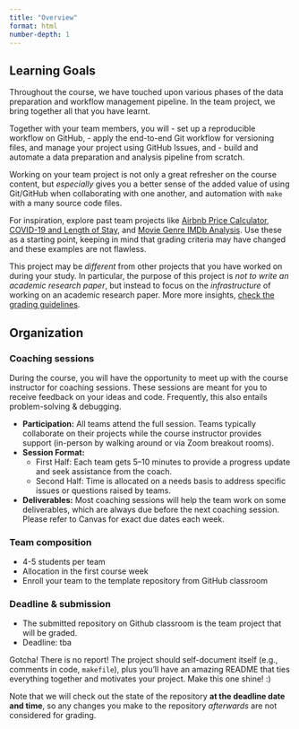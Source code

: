 ```yaml
---
title: "Overview"
format: html
number-depth: 1
---
```


## Learning Goals

Throughout the course, we have touched upon various phases of the data preparation and workflow management pipeline. In the team project, we bring together all that you have learnt.

Together with your team members, you will
- set up a reproducible workflow on GitHub,
- apply the end-to-end Git workflow for versioning files, and manage your project using GitHub Issues, and
- build and automate a data preparation and analysis pipeline from scratch.

Working on your team project is not only a great refresher on the course content, but *especially* gives you a better sense of the added value of using Git/GitHub when collaborating with one another, and automation with `make` with a many source code files.


For inspiration, explore past team projects like [Airbnb Price Calculator](https://github.com/course-dprep/airbnb-price-calculator), [COVID-19 and Length of Stay](https://github.com/course-dprep/covid19_on_length_of_stay-team1), and [Movie Genre IMDb Analysis](https://github.com/course-dprep/MovieGenre_IMDbAnalysis). Use these as a starting point, keeping in mind that grading criteria may have changed and these examples are not flawless.


::: {.callout-note}

This project may be *different* from other projects that you have worked on during your study. In particular, the purpose of this project is *not to write an academic research paper*, but instead to focus on the *infrastructure* of working on an academic research paper. More more insights, [check the grading guidelines](grading).

:::

## Organization

### Coaching sessions

During the course, you will have the opportunity to meet up with the course instructor for coaching sessions. These sessions are meant for you to receive feedback on your ideas and code. Frequently, this also entails problem-solving & debugging.

- **Participation:** All teams attend the full session. Teams typically collaborate on their projects while the course instructor provides support (in-person by walking around or via Zoom breakout rooms).
- **Session Format:**
    - First Half: Each team gets 5–10 minutes to provide a progress update and seek assistance from the coach.
    - Second Half: Time is allocated on a needs basis to address specific issues or questions raised by teams.
- __Deliverables:__ Most coaching sessions will help the team work on some deliverables, which are always due before the next coaching session. Please refer to Canvas for exact due dates each week.

### Team composition

- 4-5 students per team
- Allocation in the first course week
- Enroll your team to the template repository from GitHub classroom <!-- (https://classroom.github.com/a/K4FxS25n)-->

### Deadline & submission
- The submitted repository on Github classroom is the team project that will be graded.
- Deadline: tba
<!--{{< param "Course_Deadline_Project" >}}-->

<!--Originally 26 March 2021, 6pm; extended to 2 April 2021, 6pm.-->



<!--
- Three types of teams
  - __(1) Regular teams__ (by default) work with data from [AirBnB](airbnb.md)
  - __(2) Students that are taking ["Online Data Collection and Management" (oDCM)](https://odcm.hannesdatta.com)__ can use the collected raw data from that course.
      - The submission (one for each course) consist of
          - your data collection, the raw data, and its documentation (focus of oDCM), and
          - the entire project pipeline (focus of dPrep, consisting of data exploration, data preparation, automation and deployment).
      - Start your workflow from the data package template.
      - Make sure that you have collected (at least) some raw data by week 5/6 in oDCM, so that you can start your team project here in dPrep.
  - __(3) (External) PhD and research master students__ auditing this course can work on their own research projects.
-->




::: {.callout-note title="Where to submit the project?"}

Gotcha! There is no report! The project should self-document itself (e.g., comments in code, `makefile`), plus you'll have an amazing README that ties everything together and motivates your project. Make this one shine! :)

Note that we will check out the state of the repository __at the deadline date and time__, so any changes you make to the repository *afterwards* are not considered for grading.

:::


<!--
You can sign up for optional team meetings with the course instructor in weeks 6-8 to gather feedback on your project. Details on how to register for a time slot will be provided to you at a later stage.
-->
